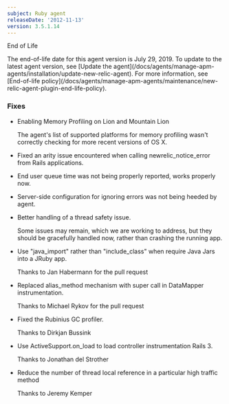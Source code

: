 ```yaml
---
subject: Ruby agent
releaseDate: '2012-11-13'
version: 3.5.1.14
---
```


End of Life

<Callout variant="important">
  The end-of-life date for this agent version is July 29, 2019. To update to the latest agent version, see [Update the agent](/docs/agents/manage-apm-agents/installation/update-new-relic-agent). For more information, see [End-of-life policy](/docs/agents/manage-apm-agents/maintenance/new-relic-agent-plugin-end-life-policy).
</Callout>

### Fixes

* Enabling Memory Profiling on Lion and Mountain Lion

  The agent's list of supported platforms for memory profiling wasn't correctly checking for more recent versions of OS X.
* Fixed an arity issue encountered when calling newrelic_notice_error from Rails applications.
* End user queue time was not being properly reported, works properly now.
* Server-side configuration for ignoring errors was not being heeded by agent.
* Better handling of a thread safety issue.

  Some issues may remain, which we are working to address, but they should be gracefully handled now, rather than crashing the running app.
* Use "java_import" rather than "include_class" when require Java Jars into a JRuby app.

  Thanks to Jan Habermann for the pull request
* Replaced alias_method mechanism with super call in DataMapper instrumentation.

  Thanks to Michael Rykov for the pull request
* Fixed the Rubinius GC profiler.

  Thanks to Dirkjan Bussink
* Use ActiveSupport.on_load to load controller instrumentation Rails 3.

  Thanks to Jonathan del Strother
* Reduce the number of thread local reference in a particular high traffic method

  Thanks to Jeremy Kemper
